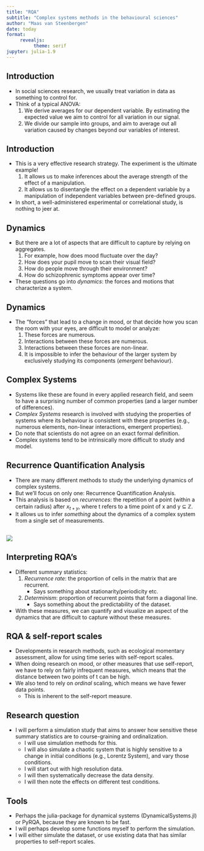 ```yaml
---
title: "RQA"
subtitle: "Complex systems methods in the behavioural sciences"
author: "Maas van Steenbergen"
date: today
format: 
     revealjs:
          theme: serif
jupyter: julia-1.9
---
```


## Introduction
-    In social sciences research, we usually treat variation in data as something to control for.
-    Think of a typical ANOVA:
     1.   We derive averages for our dependent variable. By estimating the expected value we aim to control for all variation in our signal. 
     2.   We divide our sample into groups, and aim to average out all variation caused by changes beyond our variables of interest.

## Introduction
-    This is a very effective research strategy. The experiment is the ultimate example! 
     1.   It allows us to make inferences about the average strength of the effect of a manipulation.
     2.   It allows us to disentangle the effect on a dependent variable by a manipulation of independent variables between pre-defined groups.
-    In short, a well-administered experimental or correlational study, is nothing to jeer at.

## Dynamics
-    But there are a lot of aspects that are difficult to capture by relying on aggregates.
     1.   For example, how does mood fluctuate over the day?
     2.   How does your pupil move to scan their visual field?
     3.   How do people move through their environment?
     4.   How do schizophrenic symptoms appear over time?
-    These questions go into *dynamics*: the forces and motions that characterize a system.

## Dynamics
-    The "forces" that lead to a change in mood, or that decide how you scan the room with your eyes, are difficult to model or analyze:
     1.   These forces are numerous.
     2.   Interactions between these forces are numerous.
     3.   Interactions between these forces are non-linear.
     4.   It is impossible to infer the behaviour of the larger system by exclusively studying its components (*emergent* behaviour).

## Complex Systems
-    Systems like these are found in every applied research field, and seem to have a surprising number of common properties (and a larger number of differences).
-    *Complex Systems* research is involved with studying the properties of systems where its behaviour is consistent with these properties (e.g., numerous elements, non-linear interactions, emergent properties).
-    Do note that scientists do not agree on an exact formal definition.
-    Complex systems tend to be intrinsically more difficult to study and model.

## Recurrence Quantification Analysis
-    There are many different methods to study the underlying dynamics of complex systems.
-    But we'll focus on only one: Recurrence Quantification Analysis.
-    This analysis is based on *recurrences*: the repetition of a point (within a certain radius) after $x_{t+y}$, where t refers to a time point of x and y ⊆ ℤ.
-    It allows us to infer *something* about the dynamics of a complex system from a single set of measurements.

## 
![](pic1.png){fig-align="center"}

## Interpreting RQA's
-    Different summary statistics:
     1.   *Recurrence rate*: the proportion of cells in the matrix that are recurrent.
          -  Says something about stationarity/periodicity etc.
     2.   *Determinism*: proportion of recurrent points that form a diagonal line.
          - Says something about the predictability of the dataset.
-    With these measures, we can quantify and visualize an aspect of the dynamics that are difficult to capture without these measures.

## RQA & self-report scales
-    Developments in research methods, such as ecological momentary
assessment, allow for using time series with self-report scales.
-    When doing research on mood, or other measures that use self-report, we have to rely on fairly infrequent measures, which means that the distance between two points of t can be high.
-    We also tend to rely on *ordinal* scaling, which means we have fewer data points.
     -    This is inherent to the self-report measure.

## Research question
-    I will perform a simulation study that aims to answer how sensitive these summary statistics are to course-graining and ordinalization.
     -    I will use simulation methods for this.
     -    I will also simulate a chaotic system that is highly sensitive to a change in initial conditions (e.g., Lorentz System), and vary those conditions.
     -    I will start out with high resolution data.
     -    I will then systematically decrease the data density.
     -    I will then note the effects on different test conditions.

## Tools
-    Perhaps the julia-package for dynamical systems (DynamicalSystems.jl) or PyRQA, because they are known to be fast.
-    I will perhaps develop some functions myself to perform the simulation.
-    I will either simulate the dataset, or use existing data that has similar properties to self-report scales.

